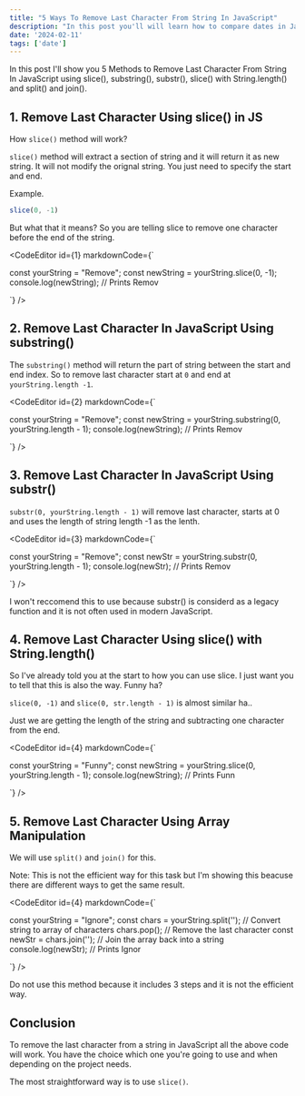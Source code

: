 ```yaml
---
title: "5 Ways To Remove Last Character From String In JavaScript"
description: "In this post you'll will learn how to compare dates in JavaScript."
date: '2024-02-11'
tags: ['date']
---
```


In this post I'll show you 5 Methods to Remove Last Character From String In JavaScript using 
slice(), substring(), substr(), slice() with String.length() and split() and join().

## 1. Remove Last Character Using slice() in JS

How `slice()` method will work?

`slice()` method will extract a section of string and it will return it as new string.
It will not modify the orignal string. You just need to specify the start and end.

Example.

```javascript
slice(0, -1)
``` 

But what that it means? So you are telling slice to remove one character before the end of the string.

<CodeEditor id={1} markdownCode={`

const yourString = "Remove";
const newString = yourString.slice(0, -1);
console.log(newString); // Prints Remov

`} />

## 2. Remove Last Character In JavaScript Using substring()

The `substring()` method will return the part of string between the start and end index.
So to remove last character start at `0` and end at `yourString.length -1`.

<CodeEditor id={2} markdownCode={`

const yourString = "Remove";
const newString = yourString.substring(0, yourString.length - 1);
console.log(newString); // Prints Remov


`} />

## 3. Remove Last Character In JavaScript Using substr()

`substr(0, yourString.length - 1)` will remove last character, starts at 0 and uses the length of 
string length -1 as the lenth.

<CodeEditor id={3} markdownCode={`

const yourString = "Remove";
const newStr = yourString.substr(0, yourString.length - 1);
console.log(newStr); // Prints Remov

`} />

I won't reccomend this to use because substr() is considerd as a legacy function and it is not often used in modern JavaScript.

## 4. Remove Last Character Using slice() with String.length()

So I've already told you at the start to how you can use slice. I just want you to tell that this is also the way.
Funny ha?

`slice(0, -1)` and `slice(0, str.length - 1)` is almost similar ha..

Just we are getting the length of the string and subtracting one character from the end.

<CodeEditor id={4} markdownCode={`

const yourString = "Funny";
const newString = yourString.slice(0, yourString.length - 1);
console.log(newString); // Prints Funn


`} />

## 5. Remove Last Character Using Array Manipulation

We will use `split()` and `join()` for this. 

Note: This is not the efficient way for this task but I'm showing this beacuse there are different ways to get
the same result.

<CodeEditor id={4} markdownCode={`

const yourString = "Ignore";
const chars = yourString.split(''); // Convert string to array of characters
chars.pop(); // Remove the last character
const newStr = chars.join(''); // Join the array back into a string
console.log(newStr); // Prints Ignor


`} />

Do not use this method because it includes 3 steps and it is not the efficient way.

## Conclusion 

To remove the last character from a string in JavaScript all the above code will work.
You have the choice which one you're going to use and when depending on the project needs.

The most straightforward way is to use `slice()`.